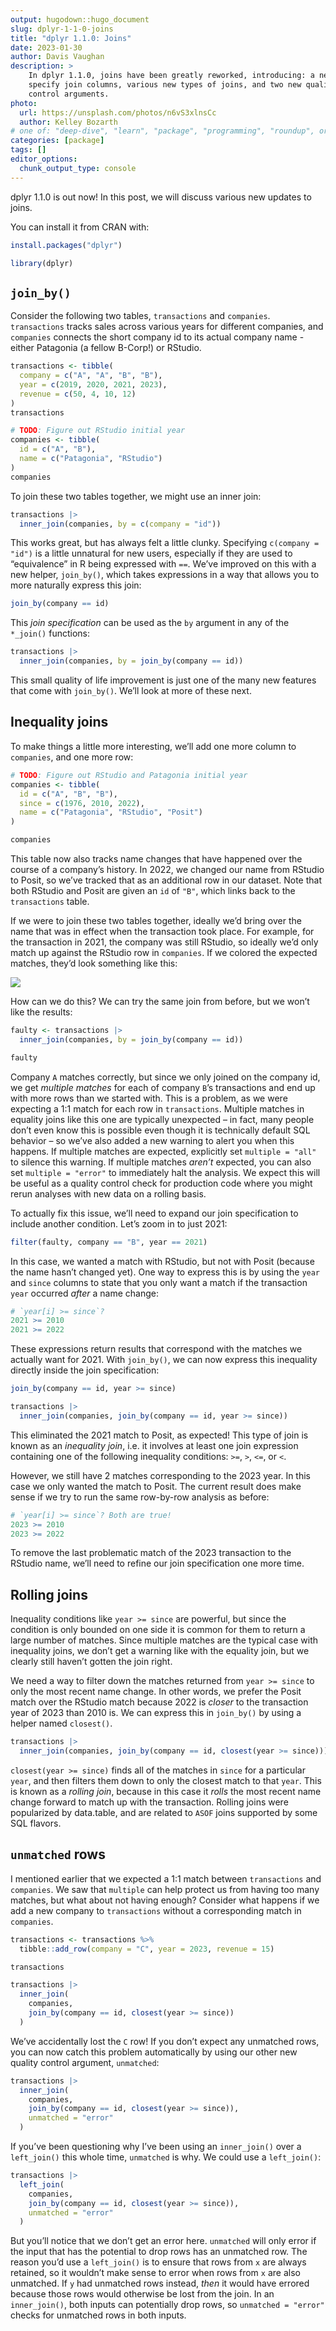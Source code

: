```yaml
---
output: hugodown::hugo_document
slug: dplyr-1-1-0-joins
title: "dplyr 1.1.0: Joins"
date: 2023-01-30
author: Davis Vaughan
description: >
    In dplyr 1.1.0, joins have been greatly reworked, introducing: a new way to
    specify join columns, various new types of joins, and two new quality
    control arguments.
photo:
  url: https://unsplash.com/photos/n6vS3xlnsCc
  author: Kelley Bozarth
# one of: "deep-dive", "learn", "package", "programming", "roundup", or "other"
categories: [package] 
tags: []
editor_options: 
  chunk_output_type: console
---
```


```{=html}
<!--
TODO:
* [ ] Look over / edit the post's title in the yaml
* [ ] Edit (or delete) the description; note this appears in the Twitter card
* [ ] Pick category and tags (see existing with `hugodown::tidy_show_meta()`)
* [ ] Find photo & update yaml metadata
* [ ] Create `thumbnail-sq.jpg`; height and width should be equal
* [ ] Create `thumbnail-wd.jpg`; width should be >5x height
* [ ] `hugodown::use_tidy_thumbnails()`
* [ ] Add intro sentence, e.g. the standard tagline for the package
* [ ] `usethis::use_tidy_thanks()`
-->
```
dplyr 1.1.0 is out now!
In this post, we will discuss various new updates to joins.

You can install it from CRAN with:

```r
install.packages("dplyr")
```

```r
library(dplyr)
```

## `join_by()`

Consider the following two tables, `transactions` and `companies`.
`transactions` tracks sales across various years for different companies, and `companies` connects the short company id to its actual company name - either Patagonia (a fellow B-Corp!) or RStudio.

```r
transactions <- tibble(
  company = c("A", "A", "B", "B"),
  year = c(2019, 2020, 2021, 2023),
  revenue = c(50, 4, 10, 12)
)
transactions

# TODO: Figure out RStudio initial year
companies <- tibble(
  id = c("A", "B"),
  name = c("Patagonia", "RStudio")
)
companies
```

To join these two tables together, we might use an inner join:

```r
transactions |> 
  inner_join(companies, by = c(company = "id"))
```

This works great, but has always felt a little clunky.
Specifying `c(company = "id")` is a little unnatural for new users, especially if they are used to "equivalence" in R being expressed with `==`.
We've improved on this with a new helper, `join_by()`, which takes expressions in a way that allows you to more naturally express this join:

```r
join_by(company == id)
```

This *join specification* can be used as the `by` argument in any of the `*_join()` functions:

```r
transactions |> 
  inner_join(companies, by = join_by(company == id))
```

This small quality of life improvement is just one of the many new features that come with `join_by()`.
We'll look at more of these next.

## Inequality joins

To make things a little more interesting, we'll add one more column to `companies`, and one more row:

```r
# TODO: Figure out RStudio and Patagonia initial year
companies <- tibble(
  id = c("A", "B", "B"),
  since = c(1976, 2010, 2022),
  name = c("Patagonia", "RStudio", "Posit")
)

companies
```

This table now also tracks name changes that have happened over the course of a company's history.
In 2022, we changed our name from RStudio to Posit, so we've tracked that as an additional row in our dataset.
Note that both RStudio and Posit are given an `id` of `"B"`, which links back to the `transactions` table.

If we were to join these two tables together, ideally we'd bring over the name that was in effect when the transaction took place.
For example, for the transaction in 2021, the company was still RStudio, so ideally we'd only match up against the RStudio row in `companies`.
If we colored the expected matches, they'd look something like this:

![](img/ideal-join.png)

How can we do this?
We can try the same join from before, but we won't like the results:

```r
faulty <- transactions |> 
  inner_join(companies, by = join_by(company == id))

faulty
```

Company `A` matches correctly, but since we only joined on the company id, we get *multiple matches* for each of company `B`'s transactions and end up with more rows than we started with.
This is a problem, as we were expecting a 1:1 match for each row in `transactions`.
Multiple matches in equality joins like this one are typically unexpected -- in fact, many people don't even know this is possible even though it is technically default SQL behavior -- so we've also added a new warning to alert you when this happens.
If multiple matches are expected, explicitly set `multiple = "all"` to silence this warning.
If multiple matches *aren't* expected, you can also set `multiple = "error"` to immediately halt the analysis.
We expect this will be useful as a quality control check for production code where you might rerun analyses with new data on a rolling basis.

To actually fix this issue, we'll need to expand our join specification to include another condition.
Let's zoom in to just 2021:

```r
filter(faulty, company == "B", year == 2021)
```

In this case, we wanted a match with RStudio, but not with Posit (because the name hasn't changed yet).
One way to express this is by using the `year` and `since` columns to state that you only want a match if the transaction `year` occurred *after* a name change:

```r
# `year[i] >= since`?
2021 >= 2010
2021 >= 2022
```

These expressions return results that correspond with the matches we actually want for 2021.
With `join_by()`, we can now express this inequality directly inside the join specification:

```r
join_by(company == id, year >= since)
```

```r
transactions |>
  inner_join(companies, join_by(company == id, year >= since))
```

This eliminated the 2021 match to Posit, as expected!
This type of join is known as an *inequality join*, i.e. it involves at least one join expression containing one of the following inequality conditions: `>=`, `>`, `<=`, or `<`.

However, we still have 2 matches corresponding to the 2023 year.
In this case we only wanted the match to Posit.
The current result does make sense if we try to run the same row-by-row analysis as before:

```r
# `year[i] >= since`? Both are true!
2023 >= 2010
2023 >= 2022
```

To remove the last problematic match of the 2023 transaction to the RStudio name, we'll need to refine our join specification one more time.

## Rolling joins

Inequality conditions like `year >= since` are powerful, but since the condition is only bounded on one side it is common for them to return a large number of matches.
Since multiple matches are the typical case with inequality joins, we don't get a warning like with the equality join, but we clearly still haven't gotten the join right.

We need a way to filter down the matches returned from `year >= since` to only the most recent name change.
In other words, we prefer the Posit match over the RStudio match because 2022 is *closer* to the transaction year of 2023 than 2010 is.
We can express this in `join_by()` by using a helper named `closest()`.

```r
transactions |>
  inner_join(companies, join_by(company == id, closest(year >= since)))
```

`closest(year >= since)` finds all of the matches in `since` for a particular `year`, and then filters them down to only the closest match to that `year`.
This is known as a *rolling join*, because in this case it *rolls* the most recent name change forward to match up with the transaction.
Rolling joins were popularized by data.table, and are related to `ASOF` joins supported by some SQL flavors.

## `unmatched` rows

I mentioned earlier that we expected a 1:1 match between `transactions` and `companies`.
We saw that `multiple` can help protect us from having too many matches, but what about not having enough?
Consider what happens if we add a new company to `transactions` without a corresponding match in `companies`.

```r
transactions <- transactions %>%
  tibble::add_row(company = "C", year = 2023, revenue = 15)

transactions
```

```r
transactions |>
  inner_join(
    companies, 
    join_by(company == id, closest(year >= since))
  )
```

We've accidentally lost the `C` row!
If you don't expect any unmatched rows, you can now catch this problem automatically by using our other new quality control argument, `unmatched`:

```r
transactions |>
  inner_join(
    companies, 
    join_by(company == id, closest(year >= since)),
    unmatched = "error"
  )
```

If you've been questioning why I've been using an `inner_join()` over a `left_join()` this whole time, `unmatched` is why.
We could use a `left_join()`:

```r
transactions |>
  left_join(
    companies, 
    join_by(company == id, closest(year >= since)),
    unmatched = "error"
  )
```

But you'll notice that we don't get an error here.
`unmatched` will only error if the input that has the potential to drop rows has an unmatched row.
The reason you'd use a `left_join()` is to ensure that rows from `x` are always retained, so it wouldn't make sense to error when rows from `x` are also unmatched.
If `y` had unmatched rows instead, *then* it would have errored because those rows would otherwise be lost from the join.
In an `inner_join()`, both inputs can potentially drop rows, so `unmatched = "error"` checks for unmatched rows in both inputs.
